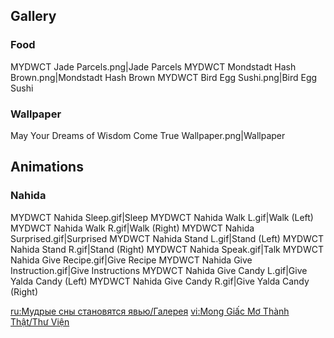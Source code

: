 {{Event Tabs}}
==Gallery==
===Food===
<gallery>
MYDWCT Jade Parcels.png|Jade Parcels
MYDWCT Mondstadt Hash Brown.png|Mondstadt Hash Brown
MYDWCT Bird Egg Sushi.png|Bird Egg Sushi
</gallery>
===Wallpaper===
<gallery>
May Your Dreams of Wisdom Come True Wallpaper.png|Wallpaper
</gallery>

==Animations==
<!--unfortunately the program that I used to make the images was once again having issues with many of the NPCs having graphical glitches in their animations. As such, I will only add Nahida's for now, which are glitch-free-->
===Nahida===
<gallery>
MYDWCT Nahida Sleep.gif|Sleep
MYDWCT Nahida Walk L.gif|Walk (Left)
MYDWCT Nahida Walk R.gif|Walk (Right)
MYDWCT Nahida Surprised.gif|Surprised
MYDWCT Nahida Stand L.gif|Stand (Left)
MYDWCT Nahida Stand R.gif|Stand (Right)
MYDWCT Nahida Speak.gif|Talk
MYDWCT Nahida Give Recipe.gif|Give Recipe
MYDWCT Nahida Give Instruction.gif|Give Instructions
MYDWCT Nahida Give Candy L.gif|Give Yalda Candy (Left)
MYDWCT Nahida Give Candy R.gif|Give Yalda Candy (Right)
</gallery>

[[ru:Мудрые сны становятся явью/Галерея]]
[[vi:Mong Giấc Mơ Thành Thật/Thư Viện]]